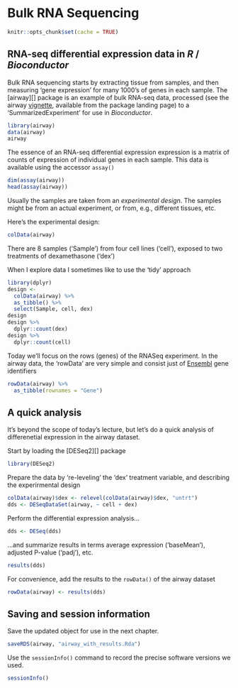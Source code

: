 # Bulk RNA Sequencing {#BulkRNASeq}

```r
knitr::opts_chunk$set(cache = TRUE)
```

## RNA-seq differential expression data in _R_ / _Bioconductor_

Bulk RNA sequencing starts by extracting tissue from samples, and then measuring
'gene expression' for many 1000's of genes in each sample. The [airway][] package
is an example of bulk RNA-seq data, processed (see the airway [vignette][airway-vignette],
available from the package landing page) to a 'SummarizedExperiment' for use in _Bioconductor_.

[airway-vignette]: https://bioconductor.org/packages/release/data/experiment/vignettes/airway/inst/doc/airway.html

```r
library(airway)
data(airway)
airway
```

The essence of an RNA-seq differential expression expression is a matrix of
counts of expression of individual genes in each sample. This data is available
using the accessor `assay()`

```r
dim(assay(airway))
head(assay(airway))
```

Usually the samples are taken from an _experimental design_. The samples might be 
from an actual experiment, or from, e.g., different tissues, etc.

Here's the experimental design:

```r
colData(airway)
```

There are 8 samples ('Sample') from four cell lines ('cell'), exposed to two treatments of
dexamethasone ('dex')

When I explore data I sometimes like to use the 'tidy' approach

```r
library(dplyr)
design <-
  colData(airway) %>%
  as_tibble() %>%
  select(Sample, cell, dex)
design
design %>%
  dplyr::count(dex)
design %>%
  dplyr::count(cell)
```

Today we'll focus on the rows (genes) of the RNASeq experiment. In the airway
data, the 'rowData' are very simple and consist just of [Ensembl][] gene identifiers

[Ensembl]: https://ensemblgenomes.org/

```r
rowData(airway) %>%
  as_tibble(rownames = "Gene")
```

## A quick analysis

It's beyond the scope of today's lecture, but let's do a quick analysis of
differenetial expression in the airway dataset.

Start by loading the [DESeq2][] package

```r
library(DESeq2)
```

Prepare the data by 're-leveling' the 'dex' treatment variable, and describing
the experirmental design

```r
colData(airway)$dex <- relevel(colData(airway)$dex, "untrt")
dds <- DESeqDataSet(airway, ~ cell + dex)
```

Perform the differential expression analysis...

```r
dds <- DESeq(dds)
```

...and summarize results in terms average expression ('baseMean'), adjusted
P-value ('padj'), etc.

```r
results(dds)
```

For convenience, add the results to the `rowData()` of the airway dataset

```r
rowData(airway) <- results(dds)
```

## Saving and session information

Save the updated object for use in the next chapter.

```r
saveRDS(airway, "airway_with_results.Rda")
```

Use the `sessionInfo()` command to record the precise software versions we used.

```r
sessionInfo()
```
